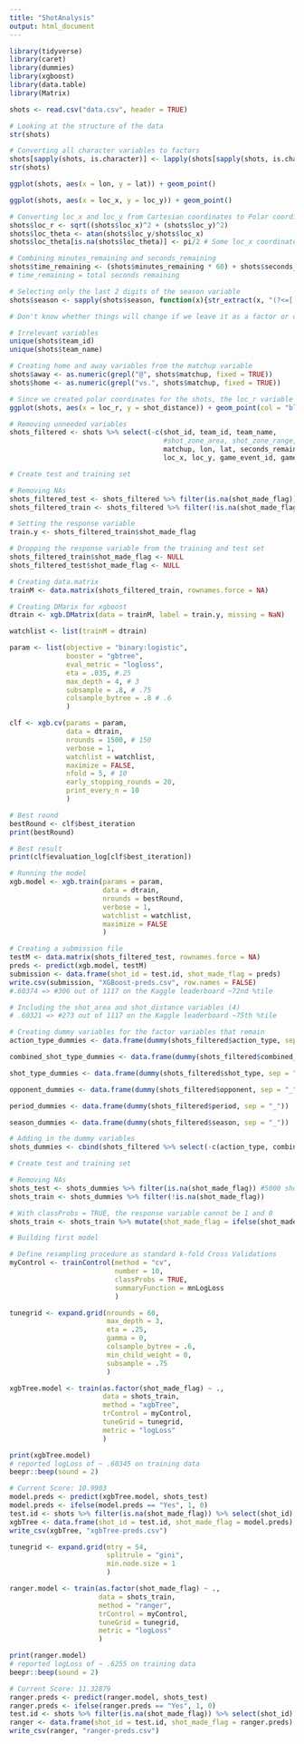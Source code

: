 ```yaml
---
title: "ShotAnalysis"
output: html_document
---
```


```r
library(tidyverse)
library(caret)
library(dummies)
library(xgboost)
library(data.table)
library(Matrix)

shots <- read.csv("data.csv", header = TRUE)
```

```r
# Looking at the structure of the data
str(shots)
```

```r
# Converting all character variables to factors
shots[sapply(shots, is.character)] <- lapply(shots[sapply(shots, is.character)], as.factor)
str(shots)
```

```r
ggplot(shots, aes(x = lon, y = lat)) + geom_point()
```

```r
ggplot(shots, aes(x = loc_x, y = loc_y)) + geom_point()
```

```r
# Converting loc_x and loc_y from Cartesian coordinates to Polar coordinates
shots$loc_r <- sqrt((shots$loc_x)^2 + (shots$loc_y)^2)
shots$loc_theta <- atan(shots$loc_y/shots$loc_x)
shots$loc_theta[is.na(shots$loc_theta)] <- pi/2 # Some loc_x coordinates are 0, and we replace these values with pi / 2 radians or 90 degrees
```

```r
# Combining minutes_remaining and seconds_remaining
shots$time_remaining <- (shots$minutes_remaining * 60) + shots$seconds_remaining
# time_remaining = total seconds remaining
```

```r
# Selecting only the last 2 digits of the season variable
shots$season <- sapply(shots$season, function(x){str_extract(x, "(?<=[:punct:])[:digit:]{2}")}) 

# Don't know whether things will change if we leave it as a factor or convert it to an integer
```

```r
# Irrelevant variables
unique(shots$team_id)
unique(shots$team_name)
```

```r
# Creating home and away variables from the matchup variable
shots$away <- as.numeric(grepl("@", shots$matchup, fixed = TRUE))
shots$home <- as.numeric(grepl("vs.", shots$matchup, fixed = TRUE))
```


```r
# Since we created polar coordinates for the shots, the loc_r variable is proportional to the shot_distance variable
ggplot(shots, aes(x = loc_r, y = shot_distance)) + geom_point(col = "blue")
```

```r
# Removing unneeded variables
shots_filtered <- shots %>% select(-c(shot_id, team_id, team_name, 
                                      #shot_zone_area, shot_zone_range, shot_zone_basic, 
                                      matchup, lon, lat, seconds_remaining, minutes_remaining, #shot_distance, 
                                      loc_x, loc_y, game_event_id, game_id, game_date))
```

```r
# Create test and training set

# Removing NAs
shots_filtered_test <- shots_filtered %>% filter(is.na(shot_made_flag)) #5000 shots where we don't know if it went in or not
shots_filtered_train <- shots_filtered %>% filter(!is.na(shot_made_flag))

# Setting the response variable
train.y <- shots_filtered_train$shot_made_flag

# Dropping the response variable from the training and test set
shots_filtered_train$shot_made_flag <- NULL
shots_filtered_test$shot_made_flag <- NULL
```

```r
# Creating data.matrix
trainM <- data.matrix(shots_filtered_train, rownames.force = NA)

# Creating DMarix for xgboost 
dtrain <- xgb.DMatrix(data = trainM, label = train.y, missing = NaN)

watchlist <- list(trainM = dtrain)
```

```r
param <- list(objective = "binary:logistic", 
              booster = "gbtree",
              eval_metric = "logloss",
              eta = .035, #.25
              max_depth = 4, # 3
              subsample = .8, # .75
              colsample_bytree = .8 # .6
              )

clf <- xgb.cv(params = param, 
              data = dtrain, 
              nrounds = 1500, # 150
              verbose = 1,
              watchlist = watchlist,
              maximize = FALSE,
              nfold = 5, # 10
              early_stopping_rounds = 20,
              print_every_n = 10
              )
```

```r
# Best round
bestRound <- clf$best_iteration
print(bestRound)
```

```r
# Best result
print(clf$evaluation_log[clf$best_iteration])
```

```r
# Running the model
xgb.model <- xgb.train(params = param, 
                       data = dtrain, 
                       nrounds = bestRound, 
                       verbose = 1,
                       watchlist = watchlist,
                       maximize = FALSE
                       )
```

```r
# Creating a submission file
testM <- data.matrix(shots_filtered_test, rownames.force = NA)
preds <- predict(xgb.model, testM)
submission <- data.frame(shot_id = test.id, shot_made_flag = preds)
write.csv(submission, "XGBoost-preds.csv", row.names = FALSE)
#.60374 => #306 out of 1117 on the Kaggle leaderboard ~72nd %tile

# Including the shot_area and shot_distance variables (4)
# .60321 => #273 out of 1117 on the Kaggle leaderboard ~75th %tile
```

```r
# Creating dummy variables for the factor variables that remain
action_type_dummies <- data.frame(dummy(shots_filtered$action_type, sep = "_"))

combined_shot_type_dummies <- data.frame(dummy(shots_filtered$combined_shot_type, sep = "_"))

shot_type_dummies <- data.frame(dummy(shots_filtered$shot_type, sep = "_"))

opponent_dummies <- data.frame(dummy(shots_filtered$opponent, sep = "_"))

period_dummies <- data.frame(dummy(shots_filtered$period, sep = "_"))

season_dummies <- data.frame(dummy(shots_filtered$season, sep = "_"))
```

```r
# Adding in the dummy variables
shots_dummies <- cbind(shots_filtered %>% select(-c(action_type, combined_shot_type, shot_type, opponent, period, season)), action_type_dummies, combined_shot_type_dummies, shot_type_dummies, opponent_dummies, period_dummies, season_dummies)
```

```r
# Create test and training set

# Removing NAs
shots_test <- shots_dummies %>% filter(is.na(shot_made_flag)) #5000 shots where we don't know if it went in or not
shots_train <- shots_dummies %>% filter(!is.na(shot_made_flag))
```

```r
# With classProbs = TRUE, the response variable cannot be 1 and 0
shots_train <- shots_train %>% mutate(shot_made_flag = ifelse(shot_made_flag == 1, "Yes", "No"))
```

```r
# Building first model

# Define resampling procedure as standard k-fold Cross Validations
myControl <- trainControl(method = "cv", 
                          number = 10, 
                          classProbs = TRUE,
                          summaryFunction = mnLogLoss
                          )

tunegrid <- expand.grid(nrounds = 60,
                        max_depth = 3,
                        eta = .25,
                        gamma = 0,
                        colsample_bytree = .6,
                        min_child_weight = 0,
                        subsample = .75
                        )

xgbTree.model <- train(as.factor(shot_made_flag) ~ .,
                       data = shots_train,
                       method = "xgbTree",
                       trControl = myControl,
                       tuneGrid = tunegrid,
                       metric = "logLoss"
                       )

print(xgbTree.model)
# reported logLoss of ~ .60345 on training data
beepr::beep(sound = 2)
```

```r
# Current Score: 10.9903
model.preds <- predict(xgbTree.model, shots_test)
model.preds <- ifelse(model.preds == "Yes", 1, 0)
test.id <- shots %>% filter(is.na(shot_made_flag)) %>% select(shot_id)
xgbTree <- data.frame(shot_id = test.id, shot_made_flag = model.preds)
write_csv(xgbTree, "xgbTree-preds.csv")
```

```r
tunegrid <- expand.grid(mtry = 54,
                        splitrule = "gini",
                        min.node.size = 1
                        )

ranger.model <- train(as.factor(shot_made_flag) ~ .,
                      data = shots_train,
                      method = "ranger",
                      trControl = myControl,
                      tuneGrid = tunegrid,
                      metric = "logLoss"
                      )

print(ranger.model)
# reported logLoss of ~ .6255 on training data
beepr::beep(sound = 2)
```

```r
# Current Score: 11.32879
ranger.preds <- predict(ranger.model, shots_test)
ranger.preds <- ifelse(ranger.preds == "Yes", 1, 0)
test.id <- shots %>% filter(is.na(shot_made_flag)) %>% select(shot_id)
ranger <- data.frame(shot_id = test.id, shot_made_flag = ranger.preds)
write_csv(ranger, "ranger-preds.csv")
```

